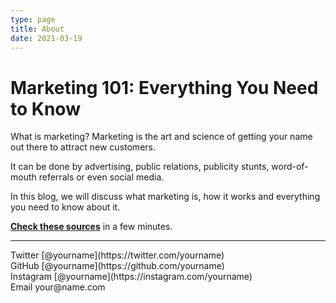 ```yaml
---
type: page
title: About
date: 2021-03-19
---
```


# Marketing 101: Everything You Need to Know

What is marketing? Marketing is the art and science of getting your name out there to attract new customers.

It can be done by advertising, public relations, publicity stunts, word-of-mouth referrals or even social media.

In this blog, we will discuss what marketing is, how it works and everything you need to know about it.

[**Check these sources**](https://vercel.com/new/git/external?repository-url=https://github.com/vercel-solutions/nextjs-portfolio-starter&project-name=portfolio&repository-name=portfolio) in a few minutes.

---

<div>
  Twitter [@yourname](https://twitter.com/yourname)
  <br />
  GitHub [@yourname](https://github.com/yourname)
  <br />
  Instagram [@yourname](https://instagram.com/yourname)
  <br />
  Email your@name.com
</div>
